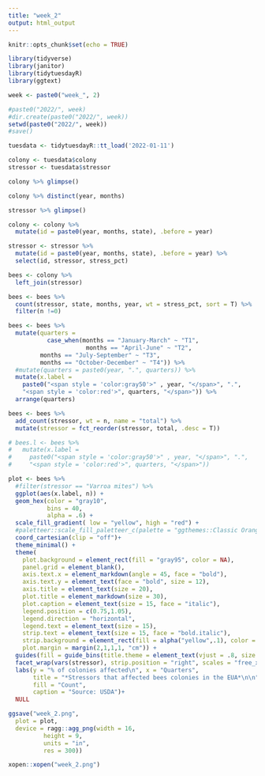 ```yaml
---
title: "week_2"
output: html_output
---
```


```r
knitr::opts_chunk$set(echo = TRUE)

library(tidyverse)
library(janitor)
library(tidytuesdayR)
library(ggtext)
```

```r
week <- paste0("week_", 2)

#paste0("2022/", week)
#dir.create(paste0("2022/", week))
setwd(paste0("2022/", week))
#save()
```

```r
tuesdata <- tidytuesdayR::tt_load('2022-01-11')
```

```r
colony <- tuesdata$colony
stressor <- tuesdata$stressor
```

```r
colony %>% glimpse()

colony %>% distinct(year, months)

stressor %>% glimpse()
```

```r
colony <- colony %>% 
  mutate(id = paste0(year, months, state), .before = year)

stressor <- stressor %>% 
  mutate(id = paste0(year, months, state), .before = year) %>% 
  select(id, stressor, stress_pct)
```
 

```r
bees <- colony %>% 
  left_join(stressor)

bees <- bees %>%
  count(stressor, state, months, year, wt = stress_pct, sort = T) %>% 
  filter(n !=0) 

bees <- bees %>% 
  mutate(quarters = 
           case_when(months == "January-March" ~ "T1",
                      months == "April-June" ~ "T2",
         months == "July-September" ~ "T3",
         months == "October-December" ~ "T4")) %>%
  #mutate(quarters = paste0(year, ".", quarters)) %>% 
  mutate(x.label = 
    paste0("<span style = 'color:gray50'>" , year, "</span>", ".", 
    "<span style = 'color:red'>", quarters, "</span>")) %>% 
  arrange(quarters)

bees <- bees %>% 
  add_count(stressor, wt = n, name = "total") %>% 
  mutate(stressor = fct_reorder(stressor, total, .desc = T))

# bees.l <- bees %>% 
#   mutate(x.label = 
#     paste0("<span style = 'color:gray50'>" , year, "</span>", ".", 
#     "<span style = 'color:red'>", quarters, "</span>"))

```


```r
plot <- bees %>%
  #filter(stressor == "Varroa mites") %>%
  ggplot(aes(x.label, n)) +
  geom_hex(color = "gray10",
           bins = 40,
           alpha = .6) +
  scale_fill_gradient( low = "yellow", high = "red") +
  #paletteer::scale_fill_paletteer_c(palette = "ggthemes::Classic Orange") +
  coord_cartesian(clip = "off")+
  theme_minimal() +
  theme(
    plot.background = element_rect(fill = "gray95", color = NA),
    panel.grid = element_blank(),
    axis.text.x = element_markdown(angle = 45, face = "bold"),
    axis.text.y = element_text(face = "bold", size = 12),
    axis.title = element_text(size = 20),
    plot.title = element_markdown(size = 30),
    plot.caption = element_text(size = 15, face = "italic"),
    legend.position = c(0.75,1.05),
    legend.direction = "horizontal",
    legend.text = element_text(size = 15),
    strip.text = element_text(size = 15, face = "bold.italic"),
    strip.background = element_rect(fill = alpha("yellow",.1), color = NA),
    plot.margin = margin(2,1,1,1, "cm")) +
  guides(fill = guide_bins(title.theme = element_text(vjust = .8, size = 15), keywidth = unit(1, "cm")))+
  facet_wrap(vars(stressor), strip.position = "right", scales = "free_x")+
  labs(y = "% of colonies affected\n", x = "Quarters", 
       title = "*Stressors that affected bees colonies in the EUA*\n\n",
       fill = "Count",
       caption = "Source: USDA")+
  NULL
```


```r
ggsave("week_2.png",
  plot = plot,
  device = ragg::agg_png(width = 16, 
          height = 9, 
          units = "in", 
          res = 300))

xopen::xopen("week_2.png")
```

 